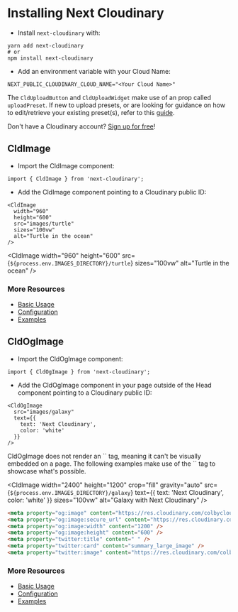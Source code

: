 


<Head>
  <title>Installation - Next Cloudinary</title>
  <meta name="og:title" content="Installing Next Cloudinary - Next Cloudinary" />
  <meta name="og:url" content={`https://next-cloudinary.spacejelly.dev/installation`} />
</Head>

<OgImage
  title="Installation"
  twitterTitle="Installing Next Cloudinary"
/>

# Installing Next Cloudinary

* Install `next-cloudinary` with:
```
yarn add next-cloudinary
# or
npm install next-cloudinary
```

* Add an environment variable with your Cloud Name:
```
NEXT_PUBLIC_CLOUDINARY_CLOUD_NAME="<Your Cloud Name>"
```

The `CldUploadButton` and `CldUploadWidget` make use of an prop called `uploadPreset`. If new to upload presets, or are looking for guidance on how to edit/retrieve your existing preset(s), refer to this [guide](https://cloudinary.com/documentation/upload_presets#managing_upload_presets_using_the_settings_ui).

<Callout emoji={false}>
Don't have a Cloudinary account? <a href="https://cloudinary.com/users/register_free?utm_campaign=devx_nextcloudinary&utm_medium=referral&utm_source=nextcloudinary">Sign up for free</a>!
</Callout>

## CldImage

* Import the CldImage component:

```
import { CldImage } from 'next-cloudinary';
```

* Add the CldImage component pointing to a Cloudinary public ID:

```
<CldImage
  width="960"
  height="600"
  src="images/turtle"
  sizes="100vw"
  alt="Turtle in the ocean"
/>
```

<CldImage
  width="960"
  height="600"
  src={`${process.env.IMAGES_DIRECTORY}/turtle`}
  sizes="100vw"
  alt="Turtle in the ocean"
/>

### More Resources
* [Basic Usage](/components/cldimage/basic-usage)
* [Configuration](/components/cldimage/configuration)
* [Examples](/components/cldimage/examples)

## CldOgImage

* Import the CldOgImage component:

```
import { CldOgImage } from 'next-cloudinary';
```

* Add the CldOgImage component in your page outside of the Head component pointing to a Cloudinary public ID:

```
<CldOgImage
  src="images/galaxy"
  text={{
    text: 'Next Cloudinary',
    color: 'white'
  }}
/>
```

<Callout emoji={false}>
  CldOgImage does not render an `<img>` tag, meaning it can't be visually embedded on a page. The following examples make use of the `<CldImage>` tag to showcase what's possible.
</Callout>

<CldImage
  width="2400"
  height="1200"
  crop="fill"
  gravity="auto"
  src={`${process.env.IMAGES_DIRECTORY}/galaxy`}
  text={{
    text: 'Next Cloudinary',
    color: 'white'
  }}
  sizes="100vw"
  alt="Galaxy with Next Cloudinary"
/>

```html
<meta property="og:image" content="https://res.cloudinary.com/colbycloud-next-cloudinary/image/upload/c_fill,w_2400,h_1200,g_center/l_text:Arial_200_bold:Installation,co_white/fl_layer_apply,fl_no_overflow/f_auto/q_auto/v1/images/galaxy" />
<meta property="og:image:secure_url" content="https://res.cloudinary.com/colbycloud-next-cloudinary/image/upload/c_fill,w_2400,h_1200,g_center/l_text:Arial_200_bold:Installation,co_white/fl_layer_apply,fl_no_overflow/f_auto/q_auto/v1/images/galaxy" />
<meta property="og:image:width" content="1200" />
<meta property="og:image:height" content="600" />
<meta property="twitter:title" content=" " />
<meta property="twitter:card" content="summary_large_image" />
<meta property="twitter:image" content="https://res.cloudinary.com/colbycloud-next-cloudinary/image/upload/c_fill,w_2400,h_1200,g_center/l_text:Arial_200_bold:Installation,co_white/fl_layer_apply,fl_no_overflow/f_auto/q_auto/v1/images/galaxy" />
```

### More Resources
* [Basic Usage](/components/cldogimage/basic-usage)
* [Configuration](/components/cldogimage/configuration)
* [Examples](/components/cldogimage/examples)
